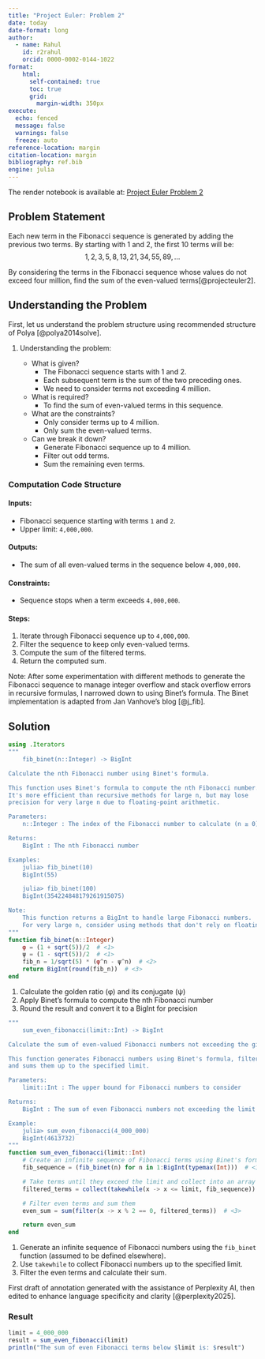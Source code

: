 ```yaml
---
title: "Project Euler: Problem 2"
date: today
date-format: long
author:
  - name: Rahul
    id: r2rahul
    orcid: 0000-0002-0144-1022
format:
    html: 
      self-contained: true
      toc: true
      grid: 
        margin-width: 350px
execute: 
  echo: fenced
  message: false
  warnings: false
  freeze: auto
reference-location: margin
citation-location: margin
bibliography: ref.bib
engine: julia
---
```


The render notebook is available at: [Project Euler Problem 2](https://r2rahul.quarto.pub/projeuler-no2/)

## Problem Statement 
Each new term in the Fibonacci sequence is generated by adding the previous two terms. By starting with $1$ and $2$, the first $10$ terms will be:
$$1, 2, 3, 5, 8, 13, 21, 34, 55, 89, \dots$$

By considering the terms in the Fibonacci sequence whose values do not exceed four million, find the sum of the even-valued terms[@projecteuler2].

## Understanding the Problem

First, let us understand the problem structure using recommended structure of Polya [@polya2014solve]. 

1. Understanding the problem:

   - What is given?
     - The Fibonacci sequence starts with 1 and 2.
     - Each subsequent term is the sum of the two preceding ones.
     - We need to consider terms not exceeding 4 million.

   - What is required?
     - To find the sum of even-valued terms in this sequence.

   - What are the constraints?
     - Only consider terms up to 4 million.
     - Only sum the even-valued terms.

   - Can we break it down?
     - Generate Fibonacci sequence up to 4 million.
     - Filter out odd terms.
     - Sum the remaining even terms.

### Computation Code Structure

#### Inputs:
- Fibonacci sequence starting with terms `1` and `2`.
- Upper limit: `4,000,000`.

#### Outputs:
- The sum of all even-valued terms in the sequence below `4,000,000`.

#### Constraints:
- Sequence stops when a term exceeds `4,000,000`.

#### Steps:
1. Iterate through Fibonacci sequence up to `4,000,000`.
2. Filter the sequence to keep only even-valued terms.
3. Compute the sum of the filtered terms.
4. Return the computed sum.

Note: After some experimentation with different methods to generate the Fibonacci sequence to manage integer overflow and stack overflow errors in recursive formulas, I narrowed down to using Binet's formula. The Binet implementation is adapted from Jan Vanhove's blog [@j_fib].

## Solution


```julia
using .Iterators
"""
    fib_binet(n::Integer) -> BigInt

Calculate the nth Fibonacci number using Binet's formula.

This function uses Binet's formula to compute the nth Fibonacci number.
It's more efficient than recursive methods for large n, but may lose
precision for very large n due to floating-point arithmetic.

Parameters:
    n::Integer : The index of the Fibonacci number to calculate (n ≥ 0)

Returns:
    BigInt : The nth Fibonacci number

Examples:
    julia> fib_binet(10)
    BigInt(55)

    julia> fib_binet(100)
    BigInt(354224848179261915075)

Note:
    This function returns a BigInt to handle large Fibonacci numbers.
    For very large n, consider using methods that don't rely on floating-point arithmetic.
"""
function fib_binet(n::Integer)
    φ = (1 + sqrt(5))/2  # <1>
    ψ = (1 - sqrt(5))/2  # <1>
    fib_n = 1/sqrt(5) * (φ^n - ψ^n)  # <2>
    return BigInt(round(fib_n))  # <3>
end

```


1. Calculate the golden ratio (φ) and its conjugate (ψ)
2. Apply Binet's formula to compute the nth Fibonacci number
3. Round the result and convert it to a BigInt for precision

```julia
"""
    sum_even_fibonacci(limit::Int) -> BigInt

Calculate the sum of even-valued Fibonacci numbers not exceeding the given limit.

This function generates Fibonacci numbers using Binet's formula, filters for even terms,
and sums them up to the specified limit.

Parameters:
    limit::Int : The upper bound for Fibonacci numbers to consider

Returns:
    BigInt : The sum of even Fibonacci numbers not exceeding the limit

Example:
    julia> sum_even_fibonacci(4_000_000)
    BigInt(4613732)
"""
function sum_even_fibonacci(limit::Int)
    # Create an infinite sequence of Fibonacci terms using Binet's formula
    fib_sequence = (fib_binet(n) for n in 1:BigInt(typemax(Int)))  # <1>

    # Take terms until they exceed the limit and collect into an array
    filtered_terms = collect(takewhile(x -> x <= limit, fib_sequence))  # <2>

    # Filter even terms and sum them
    even_sum = sum(filter(x -> x % 2 == 0, filtered_terms))  # <3>

    return even_sum
end
```


1. Generate an infinite sequence of Fibonacci numbers using the `fib_binet` function (assumed to be defined elsewhere).
2. Use `takewhile` to collect Fibonacci numbers up to the specified limit.
3. Filter the even terms and calculate their sum.


First draft of annotation generated with the assistance of Perplexity AI, then edited to enhance language specificity and clarity [@perplexity2025].

### Result


```julia
limit = 4_000_000
result = sum_even_fibonacci(limit)
println("The sum of even Fibonacci terms below $limit is: $result")
```